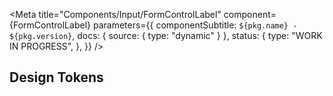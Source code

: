 

<Meta
  title="Components/Input/FormControlLabel"
  component={FormControlLabel}
  parameters={{
    componentSubtitle: `${pkg.name} - ${pkg.version}`,
    docs: { source: { type: "dynamic" } },
    status: {
      type: "WORK IN PROGRESS",
    },
  }}
/>

<Description markdown={readme} />

## Design Tokens

<DesignTokenDocBlock categoryName="FormControlLabel" viewType="table" />
